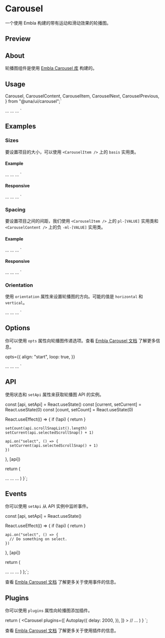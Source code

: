 

<Meta of={CarouselStories} />

<PrimitiveDocsButton
  docsUrl='https://www.embla-carousel.com/get-started/react'
  apiReferenceUrl='https://www.embla-carousel.com/api'
/>

# Carousel

一个使用 Embla 构建的带有运动和滑动效果的轮播图。

## Preview

<Canvas of={CarouselStories.Default} />

## About

轮播图组件是使用 [Embla Carousel 库](https://www.embla-carousel.com/) 构建的。

## Usage

  Carousel,
  CarouselContent,
  CarouselItem,
  CarouselNext,
  CarouselPrevious,
} from "@una/ui/carousel";`

  <CarouselContent>
    <CarouselItem>...</CarouselItem>
    <CarouselItem>...</CarouselItem>
    <CarouselItem>...</CarouselItem>
  </CarouselContent>
  <CarouselPrevious />
  <CarouselNext />
</Carousel>`

<Source code={importCode} language='ts' dark />
<Source code={usageCode} language='tsx' dark />

## Examples

### Sizes

要设置项目的大小，可以使用 `<CarouselItem />` 上的 `basis` 实用类。

<Canvas of={CarouselStories.Sizes} />

#### Example

<Carousel>
  <CarouselContent>
    <CarouselItem className="basis-1/3">...</CarouselItem>
    <CarouselItem className="basis-1/3">...</CarouselItem>
    <CarouselItem className="basis-1/3">...</CarouselItem>
  </CarouselContent>
</Carousel>`

<Source code={sizesExampleCode} language='tsx' dark />

#### Responsive

<Carousel>
  <CarouselContent>
    <CarouselItem className="md:basis-1/2 lg:basis-1/3">...</CarouselItem>
    <CarouselItem className="md:basis-1/2 lg:basis-1/3">...</CarouselItem>
    <CarouselItem className="md:basis-1/2 lg:basis-1/3">...</CarouselItem>
  </CarouselContent>
</Carousel>`

<Source code={sizesResponsiveExampleCode} language='tsx' dark />

### Spacing

要设置项目之间的间距，我们使用 `<CarouselItem />` 上的 `pl-[VALUE]` 实用类和 `<CarouselContent />` 上的负 `-ml-[VALUE]` 实用类。

<Canvas of={CarouselStories.Spacing} />

#### Example

  <CarouselContent className="-ml-4">
    <CarouselItem className="pl-4">...</CarouselItem>
    <CarouselItem className="pl-4">...</CarouselItem>
    <CarouselItem className="pl-4">...</CarouselItem>
  </CarouselContent>
</Carousel>`

<Source code={spacingExampleCode} language='tsx' dark />

#### Responsive

  <CarouselContent className="-ml-2 md:-ml-4">
    <CarouselItem className="pl-2 md:pl-4">...</CarouselItem>
    <CarouselItem className="pl-2 md:pl-4">...</CarouselItem>
    <CarouselItem className="pl-2 md:pl-4">...</CarouselItem>
  </CarouselContent>
</Carousel>`

### Orientation

使用 `orientation` 属性来设置轮播图的方向。可能的值是 `horizontal` 和 `vertical`。

<Canvas of={CarouselStories.Orientation} />

  <CarouselContent>
    <CarouselItem>...</CarouselItem>
    <CarouselItem>...</CarouselItem>
    <CarouselItem>...</CarouselItem>
  </CarouselContent>
</Carousel>`

<Source code={orientationExampleCode} language='tsx' dark />

## Options

你可以使用 `opts` 属性向轮播图传递选项。查看 [Embla Carousel 文档](https://www.embla-carousel.com/api/options/) 了解更多信息。

  opts={{
    align: "start",
    loop: true,
  }}
>
  <CarouselContent>
    <CarouselItem>...</CarouselItem>
    <CarouselItem>...</CarouselItem>
    <CarouselItem>...</CarouselItem>
  </CarouselContent>
</Carousel>
`

<Source code={optionsExampleCode} language='tsx' dark />

## API

使用状态和 `setApi` 属性来获取轮播图 API 的实例。

<Canvas of={CarouselStories.WithSlideNumber} />


  const [api, setApi] = React.useState<CarouselApi>()
  const [current, setCurrent] = React.useState(0)
  const [count, setCount] = React.useState(0)

React.useEffect(() => {
if (!api) {
return
}

    setCount(api.scrollSnapList().length)
    setCurrent(api.selectedScrollSnap() + 1)

    api.on("select", () => {
      setCurrent(api.selectedScrollSnap() + 1)
    })

}, [api])

return (

<Carousel setApi={setApi}>
  <CarouselContent>
    <CarouselItem>...</CarouselItem>
    <CarouselItem>...</CarouselItem>
    <CarouselItem>...</CarouselItem>
  </CarouselContent>
</Carousel>
) }`;

## Events

你可以使用 `setApi` 从 API 实例中监听事件。


  const [api, setApi] = React.useState<CarouselApi>()

React.useEffect(() => {
if (!api) {
return
}

    api.on("select", () => {
      // Do something on select.
    })

}, [api])

return (

<Carousel setApi={setApi}>
  <CarouselContent>
    <CarouselItem>...</CarouselItem>
    <CarouselItem>...</CarouselItem>
    <CarouselItem>...</CarouselItem>
  </CarouselContent>
</Carousel>
) };`;

<Source code={eventsCode} language='tsx' dark />

查看 [Embla Carousel 文档](https://www.embla-carousel.com/api/events/) 了解更多关于使用事件的信息。

## Plugins

你可以使用 `plugins` 属性向轮播图添加插件。


  return (
    <Carousel
      plugins={[
        Autoplay({
          delay: 2000,
        }),
      ]}
    >
      // ...
    </Carousel>
  )
}
`;

<Source code={pluginsExampleCode} language='tsx' dark />

<Canvas of={CarouselStories.Autoplay} />

查看 [Embla Carousel 文档](https://www.embla-carousel.com/api/plugins/) 了解更多关于使用插件的信息。
